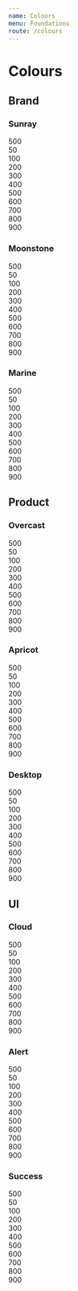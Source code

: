 ```yaml
---
name: Colours
menu: Foundations
route: /colours
---
```



# Colours

## Brand

### Sunray

<div className="pa4 pv8 bg-sunray-500">
    <div className="flex justify-between">
        <span>500</span>
    </div>
</div>

<div className="pa4 bg-sunray-50">
    <div className="flex justify-between">
        <span>50</span>
    </div>
</div>

<div className="pa4 bg-sunray-100">
    <div className="flex justify-between">
        <span>100</span>
    </div>
</div>

<div className="pa4 bg-sunray-200">
    <div className="flex justify-between">
        <span>200</span>
    </div>
</div>

<div className="pa4 bg-sunray-300">
    <div className="flex justify-between">
        <span>300</span>
    </div>
</div>

<div className="pa4 bg-sunray-400">
    <div className="flex justify-between">
        <span>400</span>
    </div>
</div>

<div className="pa4 bg-sunray-500">
    <div className="flex justify-between">
        <span>500</span>
    </div>
</div>

<div className="pa4 bg-sunray-600">
    <div className="flex justify-between">
        <span>600</span>
    </div>
</div>

<div className="pa4 bg-sunray-700">
    <div className="flex justify-between">
        <span>700</span>
    </div>
</div>

<div className="pa4 bg-sunray-800 white">
    <div className="flex justify-between">
        <span>800</span>
    </div>
</div>

<div className="pa4 bg-sunray-900 white">
    <div className="flex justify-between">
        <span>900</span>
    </div>
</div>

### Moonstone

<div className="pa4 pv8 bg-moonstone-500">
    <div className="flex justify-between">
        <span>500</span>
    </div>
</div>

<div className="pa4 bg-moonstone-50">
    <div className="flex justify-between">
        <span>50</span>
    </div>
</div>

<div className="pa4 bg-moonstone-100">
    <div className="flex justify-between">
        <span>100</span>
    </div>
</div>

<div className="pa4 bg-moonstone-200">
    <div className="flex justify-between">
        <span>200</span>
    </div>
</div>

<div className="pa4 bg-moonstone-300">
    <div className="flex justify-between">
        <span>300</span>
    </div>
</div>

<div className="pa4 bg-moonstone-400">
    <div className="flex justify-between">
        <span>400</span>
    </div>
</div>

<div className="pa4 bg-moonstone-500">
    <div className="flex justify-between">
        <span>500</span>
    </div>
</div>

<div className="pa4 bg-moonstone-600">
    <div className="flex justify-between">
        <span>600</span>
    </div>
</div>

<div className="pa4 bg-moonstone-700">
    <div className="flex justify-between">
        <span>700</span>
    </div>
</div>

<div className="pa4 bg-moonstone-800 white">
    <div className="flex justify-between">
        <span>800</span>
    </div>
</div>

<div className="pa4 bg-moonstone-900 white">
    <div className="flex justify-between">
        <span>900</span>
    </div>
</div>

### Marine

<div className="pa4 pv8 bg-marine-500 white">
    <div className="flex justify-between">
        <span>500</span>
    </div>
</div>

<div className="pa4 bg-marine-50">
    <div className="flex justify-between">
        <span>50</span>
    </div>
</div>

<div className="pa4 bg-marine-100">
    <div className="flex justify-between">
        <span>100</span>
    </div>
</div>

<div className="pa4 bg-marine-200">
    <div className="flex justify-between">
        <span>200</span>
    </div>
</div>

<div className="pa4 bg-marine-300">
    <div className="flex justify-between">
        <span>300</span>
    </div>
</div>

<div className="pa4 bg-marine-400 white">
    <div className="flex justify-between">
        <span>400</span>
    </div>
</div>

<div className="pa4 bg-marine-500 white">
    <div className="flex justify-between">
        <span>500</span>
    </div>
</div>

<div className="pa4 bg-marine-600 white">
    <div className="flex justify-between">
        <span>600</span>
    </div>
</div>

<div className="pa4 bg-marine-700 white">
    <div className="flex justify-between">
        <span>700</span>
    </div>
</div>

<div className="pa4 bg-marine-800 white">
    <div className="flex justify-between">
        <span>800</span>
    </div>
</div>

<div className="pa4 bg-marine-900 white">
    <div className="flex justify-between">
        <span>900</span>
    </div>
</div>

## Product

### Overcast

<div className="pa4 pv8 bg-overcast-500">
    <div className="flex justify-between">
        <span>500</span>
    </div>
</div>

<div className="pa4 bg-overcast-50">
    <div className="flex justify-between">
        <span>50</span>
    </div>
</div>

<div className="pa4 bg-overcast-100">
    <div className="flex justify-between">
        <span>100</span>
    </div>
</div>

<div className="pa4 bg-overcast-200">
    <div className="flex justify-between">
        <span>200</span>
    </div>
</div>

<div className="pa4 bg-overcast-300">
    <div className="flex justify-between">
        <span>300</span>
    </div>
</div>

<div className="pa4 bg-overcast-400">
    <div className="flex justify-between">
        <span>400</span>
    </div>
</div>

<div className="pa4 bg-overcast-500">
    <div className="flex justify-between">
        <span>500</span>
    </div>
</div>

<div className="pa4 bg-overcast-600">
    <div className="flex justify-between">
        <span>600</span>
    </div>
</div>

<div className="pa4 bg-overcast-700">
    <div className="flex justify-between">
        <span>700</span>
    </div>
</div>

<div className="pa4 bg-overcast-800 white">
    <div className="flex justify-between">
        <span>800</span>
    </div>
</div>

<div className="pa4 bg-overcast-900 white">
    <div className="flex justify-between">
        <span>900</span>
    </div>
</div>

### Apricot

<div className="pa4 pv8 bg-apricot-500">
    <div className="flex justify-between">
        <span>500</span>
    </div>
</div>

<div className="pa4 bg-apricot-50">
    <div className="flex justify-between">
        <span>50</span>
    </div>
</div>

<div className="pa4 bg-apricot-100">
    <div className="flex justify-between">
        <span>100</span>
    </div>
</div>

<div className="pa4 bg-apricot-200">
    <div className="flex justify-between">
        <span>200</span>
    </div>
</div>

<div className="pa4 bg-apricot-300">
    <div className="flex justify-between">
        <span>300</span>
    </div>
</div>

<div className="pa4 bg-apricot-400">
    <div className="flex justify-between">
        <span>400</span>
    </div>
</div>

<div className="pa4 bg-apricot-500">
    <div className="flex justify-between">
        <span>500</span>
    </div>
</div>

<div className="pa4 bg-apricot-600">
    <div className="flex justify-between">
        <span>600</span>
    </div>
</div>

<div className="pa4 bg-apricot-700">
    <div className="flex justify-between">
        <span>700</span>
    </div>
</div>

<div className="pa4 bg-apricot-800 white">
    <div className="flex justify-between">
        <span>800</span>
    </div>
</div>

<div className="pa4 bg-apricot-900 white">
    <div className="flex justify-between">
        <span>900</span>
    </div>
</div>

### Desktop

<div className="pa4 pv8 bg-desktop-500">
    <div className="flex justify-between">
        <span>500</span>
    </div>
</div>

<div className="pa4 bg-desktop-50">
    <div className="flex justify-between">
        <span>50</span>
    </div>
</div>

<div className="pa4 bg-desktop-100">
    <div className="flex justify-between">
        <span>100</span>
    </div>
</div>

<div className="pa4 bg-desktop-200">
    <div className="flex justify-between">
        <span>200</span>
    </div>
</div>

<div className="pa4 bg-desktop-300">
    <div className="flex justify-between">
        <span>300</span>
    </div>
</div>

<div className="pa4 bg-desktop-400">
    <div className="flex justify-between">
        <span>400</span>
    </div>
</div>

<div className="pa4 bg-desktop-500">
    <div className="flex justify-between">
        <span>500</span>
    </div>
</div>

<div className="pa4 bg-desktop-600">
    <div className="flex justify-between">
        <span>600</span>
    </div>
</div>

<div className="pa4 bg-desktop-700">
    <div className="flex justify-between">
        <span>700</span>
    </div>
</div>

<div className="pa4 bg-desktop-800 white">
    <div className="flex justify-between">
        <span>800</span>
    </div>
</div>

<div className="pa4 bg-desktop-900 white">
    <div className="flex justify-between">
        <span>900</span>
    </div>
</div>

## UI

### Cloud

<div className="pa4 pv8 bg-cloud-500">
    <div className="flex justify-between">
        <span>500</span>
    </div>
</div>

<div className="pa4 bg-cloud-50">
    <div className="flex justify-between">
        <span>50</span>
    </div>
</div>

<div className="pa4 bg-cloud-100">
    <div className="flex justify-between">
        <span>100</span>
    </div>
</div>

<div className="pa4 bg-cloud-200">
    <div className="flex justify-between">
        <span>200</span>
    </div>
</div>

<div className="pa4 bg-cloud-300">
    <div className="flex justify-between">
        <span>300</span>
    </div>
</div>

<div className="pa4 bg-cloud-400">
    <div className="flex justify-between">
        <span>400</span>
    </div>
</div>

<div className="pa4 bg-cloud-500">
    <div className="flex justify-between">
        <span>500</span>
    </div>
</div>

<div className="pa4 bg-cloud-600">
    <div className="flex justify-between">
        <span>600</span>
    </div>
</div>

<div className="pa4 bg-cloud-700">
    <div className="flex justify-between">
        <span>700</span>
    </div>
</div>

<div className="pa4 bg-cloud-800 white">
    <div className="flex justify-between">
        <span>800</span>
    </div>
</div>

<div className="pa4 bg-cloud-900 white">
    <div className="flex justify-between">
        <span>900</span>
    </div>
</div>

### Alert

<div className="pa4 pv8 bg-alert-500">
    <div className="flex justify-between">
        <span>500</span>
    </div>
</div>

<div className="pa4 bg-alert-50">
    <div className="flex justify-between">
        <span>50</span>
    </div>
</div>

<div className="pa4 bg-alert-100">
    <div className="flex justify-between">
        <span>100</span>
    </div>
</div>

<div className="pa4 bg-alert-200">
    <div className="flex justify-between">
        <span>200</span>
    </div>
</div>

<div className="pa4 bg-alert-300">
    <div className="flex justify-between">
        <span>300</span>
    </div>
</div>

<div className="pa4 bg-alert-400">
    <div className="flex justify-between">
        <span>400</span>
    </div>
</div>

<div className="pa4 bg-alert-500 white">
    <div className="flex justify-between">
        <span>500</span>
    </div>
</div>

<div className="pa4 bg-alert-600 white">
    <div className="flex justify-between">
        <span>600</span>
    </div>
</div>

<div className="pa4 bg-alert-700 white">
    <div className="flex justify-between">
        <span>700</span>
    </div>
</div>

<div className="pa4 bg-alert-800 white">
    <div className="flex justify-between">
        <span>800</span>
    </div>
</div>

<div className="pa4 bg-alert-900 white">
    <div className="flex justify-between">
        <span>900</span>
    </div>
</div>

### Success

<div className="pa4 pv8 bg-success-500">
    <div className="flex justify-between">
        <span>500</span>
    </div>
</div>

<div className="pa4 bg-success-50">
    <div className="flex justify-between">
        <span>50</span>
    </div>
</div>

<div className="pa4 bg-success-100">
    <div className="flex justify-between">
        <span>100</span>
    </div>
</div>

<div className="pa4 bg-success-200">
    <div className="flex justify-between">
        <span>200</span>
    </div>
</div>

<div className="pa4 bg-success-300">
    <div className="flex justify-between">
        <span>300</span>
    </div>
</div>

<div className="pa4 bg-success-400">
    <div className="flex justify-between">
        <span>400</span>
    </div>
</div>

<div className="pa4 bg-success-500">
    <div className="flex justify-between">
        <span>500</span>
    </div>
</div>

<div className="pa4 bg-success-600">
    <div className="flex justify-between">
        <span>600</span>
    </div>
</div>

<div className="pa4 bg-success-700">
    <div className="flex justify-between">
        <span>700</span>
    </div>
</div>

<div className="pa4 bg-success-800 white">
    <div className="flex justify-between">
        <span>800</span>
    </div>
</div>

<div className="pa4 bg-success-900 white">
    <div className="flex justify-between">
        <span>900</span>
    </div>
</div>
